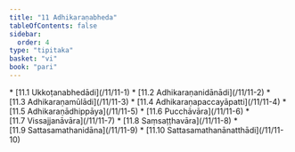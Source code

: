 ```yaml
---
title: "11 Adhikaraṇabheda"
tableOfContents: false
sidebar:
  order: 4
type: "tipitaka"
basket: "vi"
book: "pari"
---
```



<DynamicBreadcrumb />



<TableOfContents book="pari" section="11">
* [11.1 Ukkoṭanabhedādi](/11/11-1)
* [11.2 Adhikaraṇanidānādi](/11/11-2)
* [11.3 Adhikaraṇamūlādi](/11/11-3)
* [11.4 Adhikaraṇapaccayāpatti](/11/11-4)
* [11.5 Adhikaraṇādhippāya](/11/11-5)
* [11.6 Pucchāvāra](/11/11-6)
* [11.7 Vissajjanāvāra](/11/11-7)
* [11.8 Saṃsaṭṭhavāra](/11/11-8)
* [11.9 Sattasamathanidāna](/11/11-9)
* [11.10 Sattasamathanānatthādi](/11/11-10)
</TableOfContents>